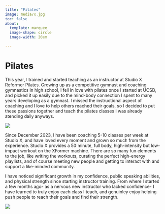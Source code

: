 ```yaml
--- 
title: "Pilates"
image: media/x.jpg
toc: false
about: 
  template: marquee
  image-shape: circle
  image-width: 20em

---
```

        
# Pilates
This year, I trained and started teaching as an instructor at Studio X Reformer Pilates. Growing up as a competitive gymnast and coaching gymnastics in high school, I fell in love with pilates once I started at UCSB, and picked it up easily due to the mind-body connection I spent to many years developing as a gymnast. I missed the instructional aspect of coaching and I love to help others reached their goals, so I decided to put these passions together and teach the pilates classes I was already atending daily anyways. 

![](media/x1.jpg)

Since December 2023, I have been coaching 5-10 classes per week at Studio X, and have loved every moment and grown so much from the experience. Studio X provides a 50 minute, full body, high-intensity but low-impact workout on the XFormer machine. There are so many fun elements to the job, like writing the workouts, curating the perfect high-energy playlists, and of course meeting new people and getting to interact with and support a like-minded community. 

I have noticed significant growth in my confidence, public speaking abilities, and physical strength since starting instructor training. From where I started a few months ago- as a nervous new instructor who lacked confidence- I have learned to truly enjoy each class I teach, and genuinley enjoy helping push people to reach their goals and find their strength. 

![](media/x2.jpg)

